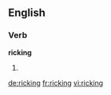 ==English==

===Verb===
'''ricking'''

# {{present participle of|[[rick]]}}

[[de:ricking]]
[[fr:ricking]]
[[vi:ricking]]